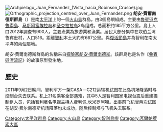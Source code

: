 {{multiple issues|
{{expert|time=2015-01-10T17:23:14+00:00}}
{{unreferenced|time=2015-01-10T17:23:14+00:00}}
}}
[[File:Archpielago_Juan_Fernandez_(Vista_hacia_Robinson_Crusoe).jpg|thumb]]
[[File:Orthographic_projection_centred_over_Juan_Fernandez.png|thumb]]
'''胡安·費爾南德斯群島'''（{{lang-es|'''Archipiélago Juan Fernández'''}}）是南[[太平洋|太平洋]]上的一個[[火山島|火山島]]群島。由3個島嶼組成。主要由[[魯賓遜克魯索島|魯賓遜克魯索島]]、[[亞歷山大塞爾扣克島|马斯阿富埃拉岛]]和[[圣克拉拉岛|圣克拉拉岛]]3岛组成。总面积约185平方公里。島上人口2012年調查有900人，主要產業為旅游業和漁業。居民大部分集中在坎伯兰湾鲁宾逊村，人口516。距離[[智利|智利]]本土大約有667公里。與[[復活節島|復活節島]]并為智利在南太平洋的兩個屬地。

胡安·費爾南德斯群島的名稱來自[[探險家|探險家]][[胡安·費爾南德斯|胡安·費爾南德斯]]。該群島也是名作《[[魯賓遜漂流記|魯賓遜漂流記]]》的故事原型發生地。

== 歷史 ==
2011年9月2日晚间，智利军方一架CASA－C212运输机试图在此岛机场降落时与控制台失去联系。机上21名乘客全部遇难，其中5人是智利国家电视台震后重建摄制组人员，包括智利著名电视主持人费利佩.坎米罗阿噶。出事前飞机曾两次试图在胡安·费尔南德斯机场降落均未成功，随后控制塔与飞机失去联系。

{{coord|33|S|80|W|region:CL-VS_type:isle|display=title|name=胡安·費爾南德斯群島}}
{{Authority control}}
{{DEFAULTSORT:Juan Fernández}}
[[Category:太平洋群島|Category:太平洋群島]]
[[Category:火山島|Category:火山島]]
[[Category:智利島嶼|Category:智利島嶼]]
[[Category:瓦爾帕萊索大區|Category:瓦爾帕萊索大區]]
